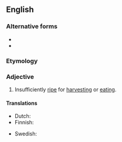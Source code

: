 {{also|under-ripe}}
==English==

===Alternative forms===
* {{l|en|underipe}}
* {{l|en|under-ripe}}

===Etymology===
{{prefix|en|under|ripe}}

===Adjective===
{{en-adj}}

# Insufficiently [[ripe]] for [[harvest]]ing or [[eat]]ing.

====Translations====
{{trans-top|not yet ripe}}
* Dutch: {{t+|nl|onrijp}}
* Finnish: {{t+|fi|raaka}}
{{trans-mid}}
* Swedish: {{t+|sv|omogen}}
{{trans-bottom}}